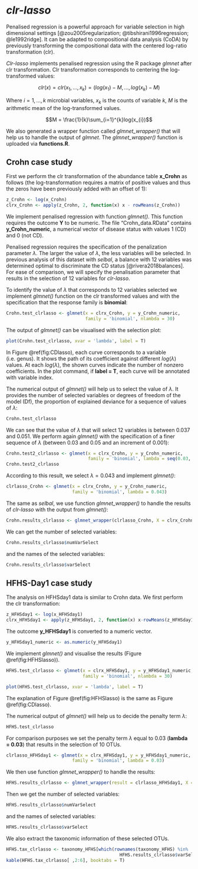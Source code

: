 # *clr-lasso* {#clr}

Penalised regression is a powerful approach for variable selection in high dimensional settings [@zou2005regularization; @tibshirani1996regression; @le1992ridge]. It can be adapted to compositional data analysis (CoDA) by previously transforming the compositional data with the centered log-ratio transformation (clr). 

*Clr-lasso* implements penalised regression using the R package *glmnet* after clr transformation. Clr transformation corresponds to centering the log-transformed values: 

$$clr(x) = clr(x_{1},...,x_{k}) = (log(x_{1})-M,...,log(x_{k})-M)$$

Where $i=1,...,k$ microbial variables, $x_{k}$ is the counts of variable $k$, $M$ is the arithmetic mean of the log-transformed values.

$$M = \frac{1}{k}\sum_{i=1}^{k}log(x_{i})$$


We also generated a wrapper function called *glmnet_wrapper()* that will help us to handle the output of *glmnet*. The *glmnet_wrapper()* function is uploaded via **functions.R**.


## Crohn case study

First we perform the clr transformation of the abundance table **x_Crohn** as follows (the log-transformation requires a matrix of positive values and thus the zeros have been previously added with an offset of 1):  


```r
z_Crohn <- log(x_Crohn)
clrx_Crohn <- apply(z_Crohn, 2, function(x) x - rowMeans(z_Crohn))
```

We implement penalised regression with function *glmnet()*. This function requires the outcome **Y** to be numeric. The file "Crohn_data.RData" contains **y_Crohn_numeric**, a numerical vector of disease status with values 1 (CD) and 0 (not CD). 

Penalised regression requires the specification of the penalization parameter $\lambda$. The larger the value of $\lambda$, the less variables will be selected. In previous analysis of this dataset with *selbal*, a balance with 12 variables was determined optimal to discriminate the CD status [@rivera2018balances]. For ease of comparison, we will specify the penalisation parameter that results in the selection of 12 variables for *clr-lasso*. 

To identify the value of $\lambda$ that corresponds to 12 variables selected we implement *glmnet()* function on the clr transformed values and with the specification that the response family is **binomial**:


```r
Crohn.test_clrlasso <- glmnet(x = clrx_Crohn, y = y_Crohn_numeric, 
                              family = 'binomial', nlambda = 30)
```

The output of *glmnet()* can be visualised with the selection plot:

```r
plot(Crohn.test_clrlasso, xvar = 'lambda', label = T)
```

In Figure \@ref(fig:CDlasso), each curve corresponds to a variable (i.e. genus). It shows the path of its coefficient against different $log(\lambda)$ values. At each $log(\lambda)$, the shown curves indicate the number of nonzero coefficients. In the plot command, if **label = T**, each curve will be annotated with variable index. 

The numerical output of *glmnet()* will help us to select the value of $\lambda$. It provides the number of selected variables or degrees of freedom of the model (Df), the proportion of explained deviance for a sequence of values of $\lambda$:

```r
Crohn.test_clrlasso
```

We can see that the value of $\lambda$ that will select 12 variables is between 0.037 and 0.051. We perform again *glmnet()* with the specification of a finer sequence of $\lambda$ (between 0.03 and 0.05 and an increment of 0.001): 

```r
Crohn.test2_clrlasso <- glmnet(x = clrx_Crohn, y = y_Crohn_numeric, 
                               family = 'binomial', lambda = seq(0.03, 0.05, 0.001))
Crohn.test2_clrlasso
```

According to this result, we select $\lambda = 0.043$ and implement *glmnet()*:

```r
clrlasso_Crohn <- glmnet(x = clrx_Crohn, y = y_Crohn_numeric, 
                         family = 'binomial', lambda = 0.043)
```


The same as *selbal*, we use function *glmnet_wrapper()* to handle the results of *clr-lasso* with the output from *glmnet()*:


```r
Crohn.results_clrlasso <- glmnet_wrapper(clrlasso_Crohn, X = clrx_Crohn)
```

We can get the number of selected variables:

```r
Crohn.results_clrlasso$numVarSelect
```

and the names of the selected variables:

```r
Crohn.results_clrlasso$varSelect
```


## HFHS-Day1 case study

The analysis on HFHSday1 data is similar to Crohn data. We first perform the clr transformation:

```r
z_HFHSday1 <- log(x_HFHSday1)
clrx_HFHSday1 <- apply(z_HFHSday1, 2, function(x) x-rowMeans(z_HFHSday1))
```

The outcome **y_HFHSday1** is converted to a numeric vector.

```r
y_HFHSday1_numeric <- as.numeric(y_HFHSday1)
```

We implement *glmnet()* and visualise the results (Figure \@ref(fig:HFHSlasso)). 

```r
HFHS.test_clrlasso <- glmnet(x = clrx_HFHSday1, y = y_HFHSday1_numeric, 
                             family = 'binomial', nlambda = 30)
```

```r
plot(HFHS.test_clrlasso, xvar = 'lambda', label = T)
```

The explanation of Figure \@ref(fig:HFHSlasso) is the same as Figure \@ref(fig:CDlasso).

The numerical output of *glmnet()* will help us to decide the penalty term $\lambda$:

```r
HFHS.test_clrlasso
```

For comparison purposes we set the penalty term $\lambda$ equal to 0.03 (**lambda = 0.03**) that results in the selection of 10 OTUs. 

```r
clrlasso_HFHSday1 <- glmnet(x = clrx_HFHSday1, y = y_HFHSday1_numeric, 
                         family = 'binomial', lambda = 0.03)
```

We then use function *glmnet_wrapper()* to handle the results:

```r
HFHS.results_clrlasso <- glmnet_wrapper(result = clrlasso_HFHSday1, X = clrx_HFHSday1) 
```

Then we get the number of selected variables:

```r
HFHS.results_clrlasso$numVarSelect

```

and the names of selected variables:

```r
HFHS.results_clrlasso$varSelect
```

We also extract the taxonomic information of these selected OTUs.

```r
HFHS.tax_clrlasso <- taxonomy_HFHS[which(rownames(taxonomy_HFHS) %in% 
                                           HFHS.results_clrlasso$varSelect), ]
kable(HFHS.tax_clrlasso[ ,2:6], booktabs = T)
```
